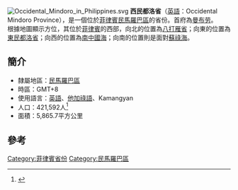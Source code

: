 [[File:Occidental_Mindoro_in_Philippines.svg|right]]
'''西民都洛省'''（[[英語|英語]]：Occidental Mindoro Province），是一個位於[[菲律賓|菲律賓]][[民馬羅巴區|民馬羅巴區]]的省份。首府為[[曼布劳|曼布劳]]。<br>
根據地圖顯示方位，其位於[[菲律賓|菲律賓]]的西部，向北的位置為[[八打雁省|八打雁省]]；向東的位置為[[東民都洛省|東民都洛省]]；向西的位置為[[南中國海|南中國海]]；向南的位置則是面對[[蘇祿海|蘇祿海]]。

==簡介==
*隸屬地區：[[民馬羅巴區|民馬羅巴區]]
*時區：GMT+8
*使用語言：[[英語|英語]]、[[他加祿語|他加祿語]]、Kamangyan
*人口：421,592人<ref>{{cite web|title=Population and Annual Growth Rates for Region, Provinces and Highly Urbanized Cities  Based on Censuses 1995, 2000 and 2007|url=http://www.census.gov.ph/data/census2007/index.html|work=2007 Census|publisher=National Statistics Office|accessdate=16 July 2011|archive-date=2012-07-16|archive-url=https://web.archive.org/web/20120716233046/http://www.census.gov.ph/data/census2007/index.html|dead-url=no}}</ref>
*面積：5,865.7平方公里

==參考==
{{reflist}}

{{菲律賓行政區劃|nocat}}
{{菲律賓小作品}}

[[Category:菲律賓省份|Category:菲律賓省份]]
[[Category:民馬羅巴區|Category:民馬羅巴區]]